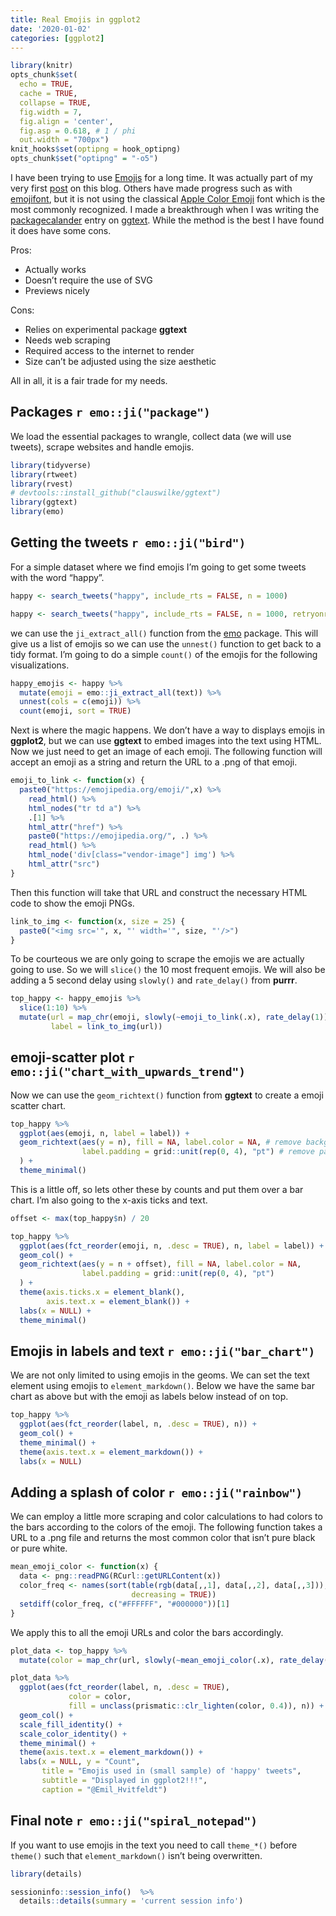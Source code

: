 ```yaml
---
title: Real Emojis in ggplot2
date: '2020-01-02'
categories: [ggplot2]
---
```


```r
library(knitr)
opts_chunk$set(
  echo = TRUE,
  cache = TRUE,
  collapse = TRUE,
  fig.width = 7, 
  fig.align = 'center',
  fig.asp = 0.618, # 1 / phi
  out.width = "700px")
knit_hooks$set(optipng = hook_optipng)
opts_chunk$set("optipng" = "-o5")
```

I have been trying to use [Emojis](https://en.wikipedia.org/wiki/Emoji) for a long time. 
It was actually part of my very first [post](https://www.hvitfeldt.me/blog/2017-world-press-freedom-index-with-emojis/) on this blog.
Others have made progress such as with [emojifont](https://cran.r-project.org/web/packages/emojifont/vignettes/emojifont.html), but it is not using the classical [Apple Color Emoji](https://en.wikipedia.org/wiki/Apple_Color_Emoji) font which is the most commonly recognized.
I made a breakthrough when I was writing the [packagecalander](https://www.hvitfeldt.me/packagecalendar/2019/) entry on [ggtext](https://github.com/clauswilke/ggtext).
While the method is the best I have found it does have some cons.

Pros:

- Actually works
- Doesn't require the use of SVG
- Previews nicely

Cons:

- Relies on experimental package **ggtext**
- Needs web scraping
- Required access to the internet to render
- Size can't be adjusted using the size aesthetic 

All in all, it is a fair trade for my needs.

## Packages `r emo::ji("package")`

We load the essential packages to wrangle, collect data (we will use tweets), scrape websites and handle emojis.

```r
library(tidyverse)
library(rtweet)
library(rvest)
# devtools::install_github("clauswilke/ggtext")
library(ggtext)
library(emo)
```

## Getting the tweets `r emo::ji("bird")`

For a simple dataset where we find emojis I'm going to get some tweets with the word "happy".

```r
happy <- search_tweets("happy", include_rts = FALSE, n = 1000)
```

```r
happy <- search_tweets("happy", include_rts = FALSE, n = 1000, retryonratelimit = TRUE)
```

we can use the `ji_extract_all()` function from the [emo](https://github.com/hadley/emo) package.
This will give us a list of emojis so we can use the `unnest()` function to get back to a tidy format.
I'm going to do a simple `count()` of the emojis for the following visualizations. 

```r
happy_emojis <- happy %>%
  mutate(emoji = emo::ji_extract_all(text)) %>%
  unnest(cols = c(emoji)) %>%
  count(emoji, sort = TRUE)
```

Next is where the magic happens.
We don't have a way to displays emojis in **ggplot2**, but we can use **ggtext** to embed images into the text using HTML.
Now we just need to get an image of each emoji.
The following function will accept an emoji as a string and return the URL to a .png of that emoji.

```r
emoji_to_link <- function(x) {
  paste0("https://emojipedia.org/emoji/",x) %>%
    read_html() %>%
    html_nodes("tr td a") %>%
    .[1] %>%
    html_attr("href") %>%
    paste0("https://emojipedia.org/", .) %>%
    read_html() %>%
    html_node('div[class="vendor-image"] img') %>%
    html_attr("src")
}
```

Then this function will take that URL and construct the necessary HTML code to show the emoji PNGs.

```r
link_to_img <- function(x, size = 25) {
  paste0("<img src='", x, "' width='", size, "'/>")
}
```

To be courteous we are only going to scrape the emojis we are actually going to use.
So we will `slice()` the 10 most frequent emojis.
We will also be adding a 5 second delay using `slowly()` and `rate_delay()` from **purrr**.

```r
top_happy <- happy_emojis %>%
  slice(1:10) %>%
  mutate(url = map_chr(emoji, slowly(~emoji_to_link(.x), rate_delay(1))),
         label = link_to_img(url))
```

## emoji-scatter plot `r emo::ji("chart_with_upwards_trend")`

Now we can use the `geom_richtext()` function from **ggtext** to create a emoji scatter chart.

```r
top_happy %>%
  ggplot(aes(emoji, n, label = label)) +
  geom_richtext(aes(y = n), fill = NA, label.color = NA, # remove background and outline
                label.padding = grid::unit(rep(0, 4), "pt") # remove padding
  ) +
  theme_minimal()
```

This is a little off, so lets other these by counts and put them over a bar chart.
I'm also going to the x-axis ticks and text.

```r
offset <- max(top_happy$n) / 20

top_happy %>%
  ggplot(aes(fct_reorder(emoji, n, .desc = TRUE), n, label = label)) +
  geom_col() +
  geom_richtext(aes(y = n + offset), fill = NA, label.color = NA,
                label.padding = grid::unit(rep(0, 4), "pt")
  ) +
  theme(axis.ticks.x = element_blank(),
        axis.text.x = element_blank()) +
  labs(x = NULL) +
  theme_minimal()
```

## Emojis in labels and text `r emo::ji("bar_chart")`

We are not only limited to using emojis in the geoms.
We can set the text element using emojis to `element_markdown()`.
Below we have the same bar chart as above but with the emoji as labels below instead of on top.

```r
top_happy %>%
  ggplot(aes(fct_reorder(label, n, .desc = TRUE), n)) +
  geom_col() +
  theme_minimal() +
  theme(axis.text.x = element_markdown()) +
  labs(x = NULL)
```

## Adding a splash of color `r emo::ji("rainbow")`

We can employ a little more scraping and color calculations to had colors to the bars according to the colors of the emoji.
The following function takes a URL to a .png file and returns the most common color that isn't pure black or pure white.

```r
mean_emoji_color <- function(x) {
  data <- png::readPNG(RCurl::getURLContent(x))
  color_freq <- names(sort(table(rgb(data[,,1], data[,,2], data[,,3])), 
                           decreasing = TRUE))
  setdiff(color_freq, c("#FFFFFF", "#000000"))[1]
}
```

We apply this to all the emoji URLs and color the bars accordingly. 

```r
plot_data <- top_happy %>%
  mutate(color = map_chr(url, slowly(~mean_emoji_color(.x), rate_delay(1))))

plot_data %>%
  ggplot(aes(fct_reorder(label, n, .desc = TRUE), 
             color = color, 
             fill = unclass(prismatic::clr_lighten(color, 0.4)), n)) +
  geom_col() +
  scale_fill_identity() +
  scale_color_identity() +
  theme_minimal() +
  theme(axis.text.x = element_markdown()) +
  labs(x = NULL, y = "Count",
       title = "Emojis used in (small sample) of 'happy' tweets",
       subtitle = "Displayed in ggplot2!!!",
       caption = "@Emil_Hvitfeldt")
```

## Final note `r emo::ji("spiral_notepad")`

If you want to use emojis in the text you need to call `theme_*()` before `theme()` such that `element_markdown()` isn't being overwritten.

```r
library(details)

sessioninfo::session_info()  %>%
  details::details(summary = 'current session info')
```
